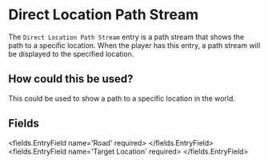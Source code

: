 
# Direct Location Path Stream

The `Direct Location Path Stream` entry is a path stream that shows the path to a specific location.
When the player has this entry, a path stream will be displayed to the specified location.

## How could this be used?
This could be used to show a path to a specific location in the world.


## Fields

<fields.EntryField name='Road' required>
</fields.EntryField>
<fields.EntryField name='Target Location' required>
</fields.EntryField>
